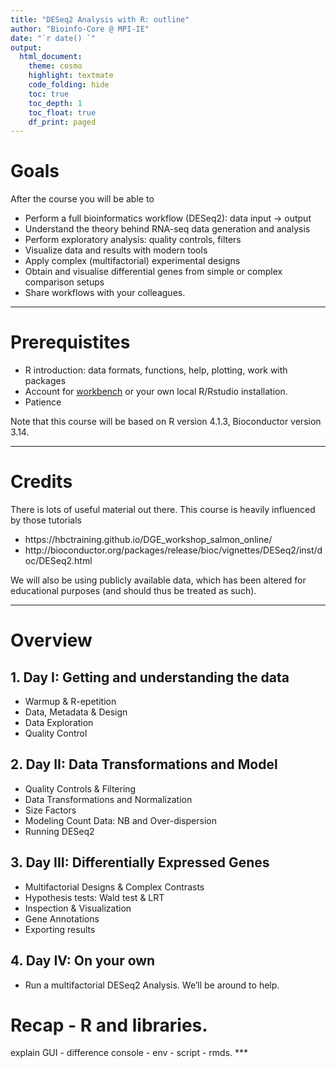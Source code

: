 ```yaml
---
title: "DESeq2 Analysis with R: outline"
author: "Bioinfo-Core @ MPI-IE"
date: "`r date() `"
output:
  html_document:
    theme: cosmo
    highlight: textmate
    code_folding: hide
    toc: true
    toc_depth: 1
    toc_float: true
    df_print: paged
---
```


# Goals

After the course you will be able to

* Perform a full bioinformatics workflow (DESeq2): data input $\to$ output  
* Understand the theory behind RNA-seq data generation and analysis
* Perform exploratory analysis: quality controls, filters  
* Visualize data and results with modern tools  
* Apply complex (multifactorial) experimental designs  
* Obtain and visualise differential genes from simple or complex comparison setups  
* Share workflows with your colleagues.

***

# Prerequistites

* R introduction: data formats, functions, help, plotting, work with packages
* Account for  [workbench](https://workbench.ie-freiburg.mpg.de) or your own local R/Rstudio installation.
* Patience

Note that this course will be based on R version 4.1.3, Bioconductor version 3.14.

***

# Credits

There is lots of useful material out there. This course is heavily influenced by those tutorials

 * https://hbctraining.github.io/DGE_workshop_salmon_online/
 * http://bioconductor.org/packages/release/bioc/vignettes/DESeq2/inst/doc/DESeq2.html
 
We will also be using publicly available data, which has been altered for educational purposes (and should thus be treated as such).

***

# Overview

## 1. Day I: Getting and understanding the data

* Warmup & R-epetition
* Data, Metadata & Design
* Data Exploration
* Quality Control


## 2. Day II: Data Transformations and Model

* Quality Controls & Filtering
* Data Transformations and Normalization
* Size Factors
* Modeling Count Data: NB and Over-dispersion
* Running DESeq2

## 3. Day III: Differentially Expressed Genes

* Multifactorial Designs & Complex Contrasts
* Hypothesis tests: Wald test & LRT
* Inspection & Visualization
* Gene Annotations
* Exporting results

## 4. Day IV: On your own 
* Run a multifactorial DESeq2 Analysis. We'll be around to help.

# Recap - R and libraries.
explain GUI - difference console - env - script - rmds.
***